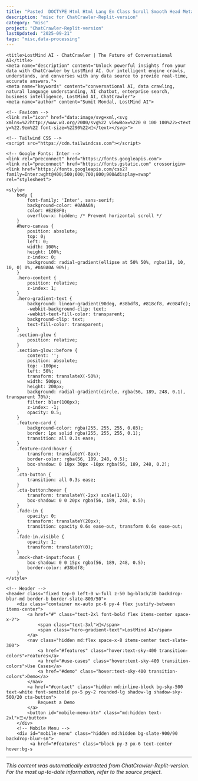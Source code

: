 ```yaml
---
title: "Pasted  DOCTYPE Html Html Lang En Class Scroll Smooth Head Meta Charset UTF 8 Meta N 1756817677656 1756817677657"
description: "misc for ChatCrawler-Replit-version"
category: "misc"
project: "ChatCrawler-Replit-version"
lastUpdated: "2025-09-21"
tags: "misc,data-processing"
---
```


<!DOCTYPE html>
<html lang="en" class="scroll-smooth">
<head>
    <meta charset="UTF-8">
    <meta name="viewport" content="width=device-width, initial-scale=1.0">
    
    <title>LostMind AI - ChatCrawler | The Future of Conversational AI</title>
    <meta name="description" content="Unlock powerful insights from your data with ChatCrawler by LostMind AI. Our intelligent engine crawls, understands, and converses with any data source to provide real-time, accurate answers.">
    <meta name="keywords" content="conversational AI, data crawling, natural language understanding, AI chatbot, enterprise search, business intelligence, LostMind AI, ChatCrawler">
    <meta name="author" content="Sumit Mondal, LostMind AI">

    <!-- Favicon -->
    <link rel="icon" href="data:image/svg+xml,<svg xmlns=%22http://www.w3.org/2000/svg%22 viewBox=%220 0 100 100%22><text y=%22.9em%22 font-size=%2290%22>🧠</text></svg>">

    <!-- Tailwind CSS -->
    <script src="https://cdn.tailwindcss.com"></script>

    <!-- Google Fonts: Inter -->
    <link rel="preconnect" href="https://fonts.googleapis.com">
    <link rel="preconnect" href="https://fonts.gstatic.com" crossorigin>
    <link href="https://fonts.googleapis.com/css2?family=Inter:wght@400;500;600;700;800;900&display=swap" rel="stylesheet">

    <style>
        body {
            font-family: 'Inter', sans-serif;
            background-color: #0A0A0A;
            color: #E2E8F0;
            overflow-x: hidden; /* Prevent horizontal scroll */
        }
        #hero-canvas {
            position: absolute;
            top: 0;
            left: 0;
            width: 100%;
            height: 100%;
            z-index: 0;
            background: radial-gradient(ellipse at 50% 50%, rgba(10, 10, 10, 0) 0%, #0A0A0A 90%);
        }
        .hero-content {
            position: relative;
            z-index: 1;
        }
        .hero-gradient-text {
            background: linear-gradient(90deg, #38bdf8, #818cf8, #c084fc);
            -webkit-background-clip: text;
            -webkit-text-fill-color: transparent;
            background-clip: text;
            text-fill-color: transparent;
        }
        .section-glow {
            position: relative;
        }
        .section-glow::before {
            content: '';
            position: absolute;
            top: -100px;
            left: 50%;
            transform: translateX(-50%);
            width: 500px;
            height: 200px;
            background: radial-gradient(circle, rgba(56, 189, 248, 0.1), transparent 70%);
            filter: blur(100px);
            z-index: -1;
            opacity: 0.5;
        }
        .feature-card {
            background-color: rgba(255, 255, 255, 0.03);
            border: 1px solid rgba(255, 255, 255, 0.1);
            transition: all 0.3s ease;
        }
        .feature-card:hover {
            transform: translateY(-8px);
            border-color: rgba(56, 189, 248, 0.5);
            box-shadow: 0 10px 30px -10px rgba(56, 189, 248, 0.2);
        }
        .cta-button {
            transition: all 0.3s ease;
        }
        .cta-button:hover {
            transform: translateY(-2px) scale(1.02);
            box-shadow: 0 0 20px rgba(56, 189, 248, 0.5);
        }
        .fade-in {
            opacity: 0;
            transform: translateY(20px);
            transition: opacity 0.6s ease-out, transform 0.6s ease-out;
        }
        .fade-in.visible {
            opacity: 1;
            transform: translateY(0);
        }
        .mock-chat-input:focus {
            box-shadow: 0 0 15px rgba(56, 189, 248, 0.5);
            border-color: #38bdf8;
        }
    </style>
</head>
<body class="antialiased">

    <!-- Header -->
    <header class="fixed top-0 left-0 w-full z-50 bg-black/30 backdrop-blur-md border-b border-slate-800/50">
        <div class="container mx-auto px-6 py-4 flex justify-between items-center">
            <a href="#" class="text-2xl font-bold flex items-center space-x-2">
                <span class="text-3xl">🧠</span>
                <span class="hero-gradient-text">LostMind AI</span>
            </a>
            <nav class="hidden md:flex space-x-8 items-center text-slate-300">
                <a href="#features" class="hover:text-sky-400 transition-colors">Features</a>
                <a href="#use-cases" class="hover:text-sky-400 transition-colors">Use Cases</a>
                <a href="#demo" class="hover:text-sky-400 transition-colors">Demo</a>
            </nav>
            <a href="#contact" class="hidden md:inline-block bg-sky-500 text-white font-semibold px-5 py-2 rounded-lg shadow-lg shadow-sky-500/20 cta-button">
                Request a Demo
            </a>
            <button id="mobile-menu-btn" class="md:hidden text-2xl">☰</button>
        </div>
        <!-- Mobile Menu -->
        <div id="mobile-menu" class="hidden md:hidden bg-slate-900/90 backdrop-blur-sm">
             <a href="#features" class="block py-3 px-6 text-center hover:bg-s

---
*This content was automatically extracted from ChatCrawler-Replit-version. For the most up-to-date information, refer to the source project.*
